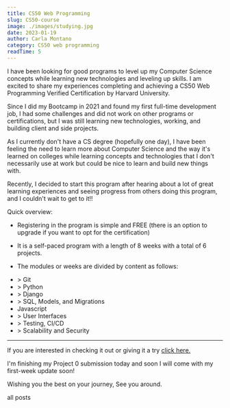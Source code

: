 ```yaml
---
title: CS50 Web Programming
slug: CS50-course
image: ./images/studying.jpg
date: 2023-01-19
author: Carla Montano
category: CS50 web programming
readTime: 5
---
```



I have been looking for good programs to level up my Computer Science concepts while learning new technologies and leveling up skills. I am excited to share my experiences completing and achieving a CS50 Web Programming Verified Certification by Harvard University.

Since I did my Bootcamp in 2021 and found my first full-time development job, I had some challenges and did not work on other programs or certifications, but I was still learning new technologies, working, and building client and side projects.

As I currently don't have a CS degree (hopefully one day), I have been feeling the need to learn more about Computer Science and the way it's learned on colleges while learning concepts and technologies that I don't necessarily use at work but could be nice to learn and build new things with.

Recently, I decided to start this program after hearing about a lot of great learning experiences and seeing progress from others doing this program, and I couldn't wait to get to it!!

Quick overview:

- Registering in the program is simple and FREE (there is an option to upgrade if you want to opt for the certification)

- It is a self-paced program with a length of 8 weeks with a total of 6 projects.

- The modules or weeks are divided by content as follows:

<ul className="ul-post">
  <li> > Git</li>
  <li> > Python</li>
  <li> > Django</li>
  <li> > SQL, Models, and Migrations</li>
  <li>Javascript</li>
  <li> > User Interfaces</li>
  <li> > Testing, CI/CD</li>
  <li> > Scalability and Security</li>
</ul>

<hr />

<p className="bottom-comment">
  If you are interested in checking it out or giving it a try
  <a href="https://cs50.harvard.edu/web/2020" className="link-in-posts">
    click here.
  </a>
</p>

I'm finishing my Project 0 submission today and soon I will come with my first-week update soon!

Wishing you the best on your journey,
See you around.

<Link to="/posts" className="btn center-btn">
  all posts
</Link>
